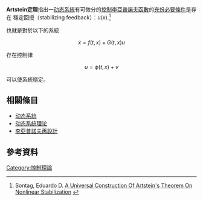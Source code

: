 {{orphan|time=2015-01-09T15:34:56+00:00}}
'''Artstein定理'''指出一[[動力系統|动态系統]]有可微分的[[控制李亞普諾夫函數|控制李亞普諾夫函數]]的[[充份必要條件|充份必要條件]]是存在<!--regular-->穩定回授（stabilizing feedback）：<math>u(x)</math>.<ref>Sontag, Eduardo D. [http://citeseer.ist.psu.edu/sontag89universal.html A Universal Construction Of Artstein's Theorem On Nonlinear Stabilization] {{Wayback|url=http://citeseer.ist.psu.edu/sontag89universal.html |date=20080118012443 }}</ref>

也就是對於以下的系統

:<math>\dot{x} = f(t,x)+G(t,x)u</math>

存在控制律

:<math>u = \phi(t, x)+v</math>

可以使系統穩定。

==相關條目==
* [[動力系統|动态系統]]
* [[动态系统理论|动态系统理论]]
* [[李亞普諾夫再設計|李亞普諾夫再設計]]

==參考資料==
{{Reflist}}

[[Category:控制理論|Category:控制理論]]

{{技術小作品}}